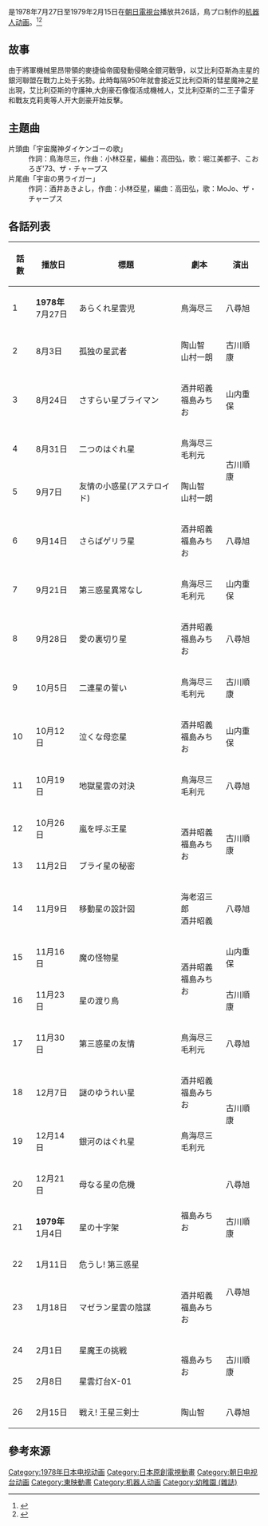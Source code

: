 {{Infobox animanga/Headerofja
|title= 宇宙魔神大劍王
|image= 
|size= 
|caption= 
|japanese= 宇宙魔神ダイケンゴー
|english= 
|kana= うちゅうまじんダイケンゴー
|romaji= Uchu majin Daikengo
|genre= 科幻
}}
{{Infobox animanga/TVAnime
|標題= 
|圖像= 
|原案= 
|原作= 酒井あきよし
|總導演= 八尋旭
|導演= 
|劇本統籌= 
|編劇= 
|人物原案=
|人物設定= 高橋資祐、井口忠一、岳本周明
|機械設定= [[大河原邦男|大河原邦男]]
|音樂= 筒井廣志
|音樂製作= 
|動畫製作= 鳥プロ
|製作= 朝日電視台、鳥プロ、東映エージエンシー
|代理發行= 
|其他代理發行= 
|播放電視台= [[朝日電視台|朝日電視台]]
|其他電視台= 
|播放開始= 1978年7月27日
|播放結束= 1979年2月15日
|網路= 
|話數= 26
|其他= 
|版權= 
}}
{{Infobox animanga/Footerofja}}
{{日本作品|宇宙魔神大剑豪|宇宙魔神ダイケンゴー}}是1978年7月27日至1979年2月15日在[[朝日電視台|朝日電視台]]播放共26話，鳥プロ制作的[[机器人动画|机器人动画]]。<ref>{{cite web|title=宇宙魔神ダイケンゴー (1978～1979)|url=http://www.allcinema.net/prog/show_c.php?num_c=89457|website=allcinema|language=ja|accessdate=2017-03-07|archive-date=2017-03-07|archive-url=https://web.archive.org/web/20170307124312/http://www.allcinema.net/prog/show_c.php?num_c=89457|dead-url=no}}</ref><ref>{{cite web|title=Daikengo (TV)|url=http://www.animenewsnetwork.com/encyclopedia/anime.php?id=1292|website=[[Anime_News_Network|Anime News Network]]|language=en|accessdate=2017-03-07|archive-date=2017-03-07|archive-url=https://web.archive.org/web/20170307125322/http://www.animenewsnetwork.com/encyclopedia/anime.php?id=1292|dead-url=no}}</ref>

==故事==
由于將軍機械里昂带領的麥捷倫帝國發動侵略全銀河戰爭，以艾比利亞斯為主星的銀河聯盟在戰力上处于劣勢。此時每隔950年就會接近艾比利亞斯的彗星魔神之星出現，艾比利亞斯的守護神,大劍豪石像復活成機械人，艾比利亞斯的二王子雷牙和戰友克莉奧等人开大劍豪开始反擊。

== 主題曲 ==
;片頭曲「宇宙魔神ダイケンゴーの歌」
:作詞：鳥海尽三，作曲：小林亞星，編曲：高田弘，歌：堀江美都子、こおろぎ'73、ザ・チャープス
;片尾曲「宇宙の男ライガー」
:作詞：酒井あきよし，作曲：小林亞星，編曲：高田弘，歌：MoJo、ザ・チャープス

== 各話列表 ==
{| class="wikitable" style="font-size:small"
!話數!!播放日!!標題!!劇本!!演出
|-
|1||'''1978年'''<br />7月27日||あらくれ星雲児||鳥海尽三||八尋旭
|-
|2||8月3日||孤独の星武者||陶山智<br />山村一朗||古川順康
|-
|3||8月24日||さすらい星ブライマン||酒井昭義<br />福島みちお||山内重保
|-
|4||8月31日||二つのはぐれ星||鳥海尽三<br />毛利元||rowspan="2"|古川順康
|-
|5||9月7日||友情の小惑星(アステロイド)||陶山智<br />山村一朗
|-
|6||9月14日||さらばゲリラ星||酒井昭義<br />福島みちお||八尋旭
|-
|7||9月21日||第三惑星異常なし||鳥海尽三<br />毛利元||山内重保
|-
|8||9月28日||愛の裏切り星||酒井昭義<br />福島みちお||八尋旭
|-
|9||10月5日||二連星の誓い||鳥海尽三<br />毛利元||古川順康
|-
|10||10月12日||泣くな母恋星||酒井昭義<br />福島みちお||山内重保
|-
|11||10月19日||地獄星雲の対決||鳥海尽三<br />毛利元||八尋旭
|-
|12||10月26日||嵐を呼ぶ王星||rowspan="2"|酒井昭義<br />福島みちお||rowspan="2"|古川順康
|-
|13||11月2日||ブライ星の秘密
|-
|14||11月9日||移動星の設計図||海老沼三郎<br />酒井昭義||八尋旭
|-
|15||11月16日||魔の怪物星||rowspan="2"|酒井昭義<br />福島みちお||山内重保
|-
|16||11月23日||星の渡り鳥||古川順康
|-
|17||11月30日||第三惑星の友情||鳥海尽三<br />毛利元||八尋旭
|-
|18||12月7日||謎のゆうれい星||酒井昭義<br />福島みちお||rowspan="2"|古川順康
|-
|19||12月14日||銀河のはぐれ星||鳥海尽三<br />毛利元
|-
|20||12月21日||母なる星の危機||rowspan="3"|福島みちお||八尋旭
|-
|21||'''1979年'''<br />1月4日||星の十字架||古川順康
|-
|22||1月11日||危うし! 第三惑星||rowspan="2"|八尋旭
|-
|23||1月18日||マゼラン星雲の陰謀||酒井昭義<br />福島みちお
|-
|24||2月1日||星魔王の挑戦||rowspan="2"|福島みちお||rowspan="2"|古川順康
|-
|25||2月8日||星雲灯台X-01
|-
|26||2月15日||戦え! 王星三剣士||陶山智||八尋旭
|}

== 參考來源 ==
{{reflist}}

{{DEFAULTSORT:Uchu majin Daikengo}}
[[Category:1978年日本电视动画|Category:1978年日本电视动画]]
[[Category:日本原創電視動畫|Category:日本原創電視動畫]]
[[Category:朝日电视台动画|Category:朝日电视台动画]]
[[Category:東映動畫|Category:東映動畫]]
[[Category:机器人动画|Category:机器人动画]]
[[Category:幼稚園_(雜誌)|Category:幼稚園 (雜誌)]]